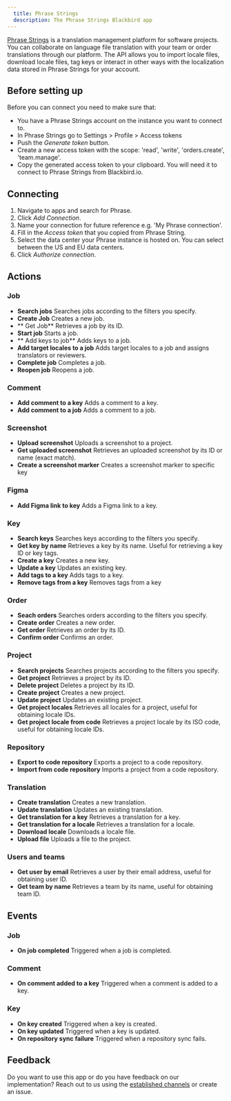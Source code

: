 ```yaml
---
  title: Phrase Strings
  description: The Phrase Strings Blackbird app
---
```


<LinkCard title="View on Github" target="_blank" href="https://github.com/bb-io/PhraseStrings" icon="github" />

[Phrase Strings](https://phrase.com/platform/strings/) is a translation management platform for software projects. You can collaborate on language file translation with your team or order translations through our platform. The API allows you to import locale files, download locale files, tag keys or interact in other ways with the localization data stored in Phrase Strings for your account.

## Before setting up

Before you can connect you need to make sure that:

- You have a Phrase Strings account on the instance you want to connect to.
- In Phrase Strings go to Settings > Profile > Access tokens
- Push the _Generate token_ button.
- Create a new access token with the scope: 'read', 'write', 'orders.create', 'team.manage'.
- Copy the generated access token to your clipboard. You will need it to connect to Phrase Strings from Blackbird.io.

## Connecting

1. Navigate to apps and search for Phrase.
2. Click _Add Connection_.
3. Name your connection for future reference e.g. 'My Phrase connection'.
4. Fill in the _Access token_ that you copied from Phrase String.
5. Select the data center your Phrase instance is hosted on. You can select between the US and EU data centers.
6. Click _Authorize connection_.


## Actions

### Job

- **Search jobs** Searches jobs according to the filters you specify.
- **Create Job**  Creates a new job.
- ** Get Job** Retrieves a job by its ID.
- **Start job** Starts a job.
- ** Add keys to job** Adds keys to a job.
- **Add target locales to a job** Adds target locales to a job and assigns translators or reviewers.
- **Complete job** Completes a job.
- **Reopen job** Reopens a job.

### Comment

- **Add comment to a key** Adds a comment to a key.
- **Add comment to a job** Adds a comment to a job.

### Screenshot

- **Upload screenshot** Uploads a screenshot to a project.
- **Get uploaded screenshot** Retrieves an uploaded screenshot by its ID or name (exact match).
- **Create a screenshot marker** Creates a screenshot marker to specific key

### Figma

- **Add Figma link to key** Adds a Figma link to a key.

### Key

- **Search keys** Searches keys according to the filters you specify.
- **Get key by name** Retrieves a key by its name. Useful for retrieving a key ID or key tags.
- **Create a key** Creates a new key.
- **Update a key** Updates an existing key.
- **Add tags to a key** Adds tags to a key.
- **Remove tags from a key** Removes tags from a key

### Order

- **Seach orders** Searches orders according to the filters you specify.
- **Create order** Creates a new order.
- **Get order** Retrieves an order by its ID.
- **Confirm order** Confirms an order.

### Project

- **Search projects** Searches projects according to the filters you specify.
- **Get project** Retrieves a project by its ID.
- **Delete project** Deletes a project by its ID.
- **Create project** Creates a new project.
- **Update project** Updates an existing project.
- **Get project locales** Retrieves all locales for a project, useful for obtaining locale IDs.
- **Get project locale from code** Retrieves a project locale by its ISO code, useful for obtaining locale IDs.

### Repository

- **Export to code repository** Exports a project to a code repository.
- **Import from code repository** Imports a project from a code repository.

### Translation

- **Create translation** Creates a new translation.
- **Update translation** Updates an existing translation.
- **Get translation for a key** Retrieves a translation for a key.
- **Get translation for a locale** Retrieves a translation for a locale.
- **Download locale** Downloads a locale file.
- **Upload file** Uploads a file to the project.

### Users and teams

- **Get user by email** Retrieves a user by their email address, useful for obtaining user ID.
- **Get team by name** Retrieves a team by its name, useful for obtaining team ID.

## Events

### Job

- **On job completed** Triggered when a job is completed.

### Comment

- **On comment added to a key** Triggered when a comment is added to a key.

### Key

- **On key created** Triggered when a key is created.
- **On key updated** Triggered when a key is updated.
- **On repository sync failure** Triggered when a repository sync fails.

## Feedback

Do you want to use this app or do you have feedback on our implementation? Reach out to us using the [established channels](https://www.blackbird.io/) or create an issue.

